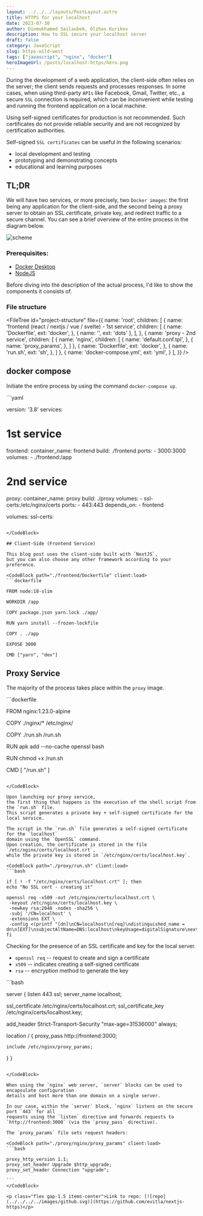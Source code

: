 ```yaml
---
layout: ../../../layouts/PostLayout.astro
title: HTTPS for your localhost
date: 2023-07-30
author: Dinmukhamed Sailaubek, Olzhas Kurikov
description: How to SSL secure your localhost server
draft: false
category: JavaScript
slug: https-wild-west
tags: ["javascript", "nginx", "docker"]
heroImageUrl: /posts/localhost-https/hero.png
---
```



During the development of a web application, the client-side often relies on the server;
the client sends requests and processes responses.
In some cases, when using third-party `APIs` like Facebook, Gmail, Twitter,
etc., a secure `SSL` connection is required,
which can be inconvenient while testing and running the frontend application on a local machine.

<Quote variant="warning">
  Using self-signed certificates for production is not recommended. Such
  certificates do not provide reliable security and are not recognized by
  certification authorities.
</Quote>

Self-signed `SSL certificates` can be useful in the following scenarios:

- local development and testing
- prototyping and demonstrating concepts
- educational and learning purposes

## TL;DR

We will have two services, or more precisely,
two `Docker images`: the first being any application for the client-side,
and the second being a proxy server to obtain an SSL certificate, private key,
and redirect traffic to a secure channel.
You can see a brief overview of the entire process in the diagram below.

![scheme](/posts/localhost-https/en.png)

### Prerequisites:

- [Docker Desktop](https://www.docker.com/products/docker-desktop/)
- [NodeJS](https://nodejs.org/en)

Before diving into the description of the actual process,
I'd like to show the components it consists of.

### File structure


<FileTree id="project-structure" file={{
    name: 'root',
    children: [
      {
        name: 'frontend (react / nextjs / vue / svelte) - 1st service',
        children: [
          {
            name: 'Dockerfile',
            ext: 'docker',
          },
          {
            name: '',
            ext: 'dots'
          },
        ],
      },
      {
        name: 'proxy - 2nd service',
        children: [
          {
            name: 'nginx',
            children: [
              {
                name: 'default.conf.tpl',
              },
              {
                name: 'proxy_params',
              },
            ]
          },
          {
            name: 'Dockerfile',
            ext: 'docker',
          },
          {
            name: 'run.sh',
            ext: 'sh',
          },
        ]
      },
      {
        name: 'docker-compose.yml',
        ext: 'yml',
      }
    ],
  }} />

## docker compose

Initiate the entire process by using the command `docker-compose up`.

<CodeBlock path="./docker-compose.yml" client:load>
```yaml

version: '3.8'
services:

  # 1st service
  frontend:
    container_name: frontend
    build: ./frontend
    ports:
      - 3000:3000
    volumes:
      - ./frontend:/app

  # 2nd service
  proxy:
    container_name: proxy
    build: ./proxy
    volumes:
      - ssl-certs:/etc/nginx/certs
    ports:
      - 443:443
    depends_on:
      - frontend

  volumes:
    ssl-certs:
````

</CodeBlock>

## Client-Side (Frontend Service)

This blog post uses the client-side built with `NextJS`,
but you can also choose any other framework according to your preference.

<CodeBlock path="./frontend/Dockerfile" client:load>
```dockerfile
  
FROM node:18-slim

WORKDIR /app

COPY package.json yarn.lock ./app/

RUN yarn install --frozen-lockfile

COPY . ./app

EXPOSE 3000

CMD ["yarn", "dev"]

````
</CodeBlock>

## Proxy Service

The majority of the process takes place within the `proxy` image.

<CodeBlock path="./proxy/Dockerfile" client:load>
```dockerfile

FROM nginx:1.23.0-alpine

COPY ./nginx/* /etc/nginx/

COPY ./run.sh /run.sh

RUN apk add --no-cache openssl bash

RUN chmod +x /run.sh

CMD [ "/run.sh" ]
````

</CodeBlock>

Upon launching our proxy service,
the first thing that happens is the execution of the shell script from the `run.sh` file.
This script generates a private key + self-signed certificate for the local service.

The script in the `run.sh` file generates a self-signed certificate for the `localhost`
domain using the `OpenSSL` command.
Upon creation, the certificate is stored in the file `/etc/nginx/certs/localhost.crt`,
while the private key is stored in `/etc/nginx/certs/localhost.key`.

<CodeBlock path="./proxy/run.sh" client:load>
```bash

if [ ! -f "/etc/nginx/certs/localhost.crt" ]; then
echo "No SSL cert - creating it"

openssl req -x509 -out /etc/nginx/certs/localhost.crt \
 -keyout /etc/nginx/certs/localhost.key \
 -newkey rsa:2048 -nodes -sha256 \
 -subj '/CN=localhost' \
 -extensions EXT \
 -config <(printf "[dn]\nCN=localhost\n[req]\ndistinguished_name = dn\n[EXT]\nsubjectAltName=DNS:localhost\nkeyUsage=digitalSignature\nextendedKeyUsage=serverAuth")
fi

````
</CodeBlock>


Checking for the presence of an SSL certificate and key for the local server.

- `openssl req` -- request to create and sign a certificate
- `x509` -- indicates creating a self-signed certificate
- `rsa` -- encryption method to generate the key

<CodeBlock path="./proxy/nginx/default.conf.tpl" client:load>
```bash

server {
  listen 443 ssl;
  server_name localhost;

  ssl_certificate /etc/nginx/certs/localhost.crt;
  ssl_certificate_key /etc/nginx/certs/localhost.key;

  add_header Strict-Transport-Security "max-age=31536000" always;

  location / {
    proxy_pass http://frontend:3000;

    include /etc/nginx/proxy_params;
  }
}
````

</CodeBlock>

When using the `nginx` web server, `server` blocks can be used to encapsulate configuration
details and host more than one domain on a single server.

In our case, within the `server` block, `nginx` listens on the secure port `443` for all
requests using the `listen` directive and forwards requests to `http://frontend:3000` (via the `proxy_pass` directive).

The `proxy_params` file sets request headers:

<CodeBlock path="./proxy/nginx/proxy_params" client:load>
```bash

proxy_http_version 1.1;
proxy_set_header Upgrade $http_upgrade;
proxy_set_header Connection "upgrade";

```
</CodeBlock>

<p class="flex gap-1.5 items-center">Link to repo: [![repo](../../../../images/github.svg)](https://github.com/evitla/nextjs-https)</p>
